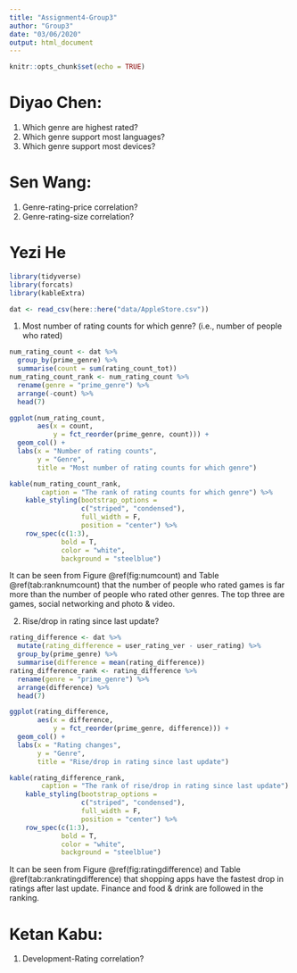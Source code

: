 ```yaml
---
title: "Assignment4-Group3"
author: "Group3"
date: "03/06/2020"
output: html_document
---
```


```r
knitr::opts_chunk$set(echo = TRUE)
```

# Diyao Chen: 
1. Which genre are highest rated?
2. Which genre support most languages?
3. Which genre support most devices?

# Sen Wang: 
1. Genre-rating-price correlation?
2. Genre-rating-size correlation?

# Yezi He
```r
library(tidyverse)
library(forcats)
library(kableExtra)

dat <- read_csv(here::here("data/AppleStore.csv"))
```


1. Most number of rating counts for which genre? (i.e., number of people who rated)

```r
num_rating_count <- dat %>%
  group_by(prime_genre) %>%
  summarise(count = sum(rating_count_tot))
num_rating_count_rank <- num_rating_count %>%
  rename(genre = "prime_genre") %>%
  arrange(-count) %>%
  head(7)
```

```r
ggplot(num_rating_count,
       aes(x = count,
           y = fct_reorder(prime_genre, count))) +
  geom_col() + 
  labs(x = "Number of rating counts",
       y = "Genre",
       title = "Most number of rating counts for which genre") 
```

```r
kable(num_rating_count_rank,
        caption = "The rank of rating counts for which genre") %>%
    kable_styling(bootstrap_options = 
                  c("striped", "condensed"), 
                  full_width = F,
                  position = "center") %>% 
    row_spec(c(1:3), 
             bold = T, 
             color = "white", 
             background = "steelblue")
```

It can be seen from Figure \@ref(fig:numcount) and Table \@ref(tab:ranknumcount) that the number of people who rated games is far more than the number of people who rated other genres. The top three are games, social networking and photo & video.

2. Rise/drop in rating since last update?

```r
rating_difference <- dat %>%
  mutate(rating_difference = user_rating_ver - user_rating) %>%
  group_by(prime_genre) %>%
  summarise(difference = mean(rating_difference))
rating_difference_rank <- rating_difference %>%
  rename(genre = "prime_genre") %>%
  arrange(difference) %>%
  head(7)
```


```r
ggplot(rating_difference,
       aes(x = difference,
           y = fct_reorder(prime_genre, difference))) +
  geom_col() + 
  labs(x = "Rating changes",
       y = "Genre",
       title = "Rise/drop in rating since last update")
```

```r
kable(rating_difference_rank,
        caption = "The rank of rise/drop in rating since last update") %>%
    kable_styling(bootstrap_options = 
                  c("striped", "condensed"), 
                  full_width = F,
                  position = "center") %>% 
    row_spec(c(1:3), 
             bold = T, 
             color = "white", 
             background = "steelblue")
```

It can be seen from Figure \@ref(fig:ratingdifference) and Table \@ref(tab:rankratingdifference) that shopping apps have the fastest drop in ratings after last update. Finance and food & drink are followed in the ranking.

# Ketan Kabu:
1. Development-Rating correlation?